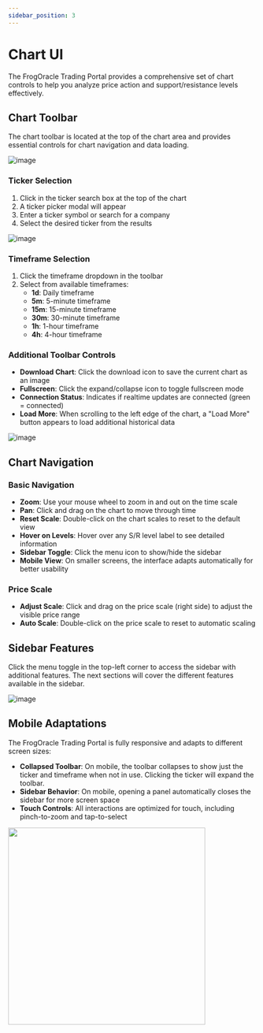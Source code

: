 ```yaml
---
sidebar_position: 3
---
```



# Chart UI

The FrogOracle Trading Portal provides a comprehensive set of chart controls to help you analyze price action and support/resistance levels effectively.

## Chart Toolbar

The chart toolbar is located at the top of the chart area and provides essential controls for chart navigation and data loading.

![image](_media/ui/chart_toolbar.png ':size=600')

### Ticker Selection

1. Click in the ticker search box at the top of the chart
2. A ticker picker modal will appear
3. Enter a ticker symbol or search for a company
4. Select the desired ticker from the results

![image](_media/ui/ticker_picker.png ':size=600')

### Timeframe Selection

1. Click the timeframe dropdown in the toolbar
2. Select from available timeframes:
   - **1d**: Daily timeframe
   - **5m**: 5-minute timeframe
   - **15m**: 15-minute timeframe
   - **30m**: 30-minute timeframe
   - **1h**: 1-hour timeframe
   - **4h**: 4-hour timeframe

### Additional Toolbar Controls

- **Download Chart**: Click the download icon to save the current chart as an image
- **Fullscreen**: Click the expand/collapse icon to toggle fullscreen mode
- **Connection Status**: Indicates if realtime updates are connected (green = connected)
- **Load More**: When scrolling to the left edge of the chart, a "Load More" button appears to load additional historical data

![image](_media/ui/load_more.png ':size=600')


## Chart Navigation

### Basic Navigation

- **Zoom**: Use your mouse wheel to zoom in and out on the time scale
- **Pan**: Click and drag on the chart to move through time
- **Reset Scale**: Double-click on the chart scales to reset to the default view
- **Hover on Levels**: Hover over any S/R level label to see detailed information
- **Sidebar Toggle**: Click the menu icon to show/hide the sidebar
- **Mobile View**: On smaller screens, the interface adapts automatically for better usability

### Price Scale

- **Adjust Scale**: Click and drag on the price scale (right side) to adjust the visible price range
- **Auto Scale**: Double-click on the price scale to reset to automatic scaling

## Sidebar Features

Click the menu toggle in the top-left corner to access the sidebar with additional features. The next sections will cover the different features available in the sidebar.

![image](_media/ui/sidebar.png ':size=600')

## Mobile Adaptations

The FrogOracle Trading Portal is fully responsive and adapts to different screen sizes:

- **Collapsed Toolbar**: On mobile, the toolbar collapses to show just the ticker and timeframe when not in use. Clicking the ticker will expand the toolbar.
- **Sidebar Behavior**: On mobile, opening a panel automatically closes the sidebar for more screen space
- **Touch Controls**: All interactions are optimized for touch, including pinch-to-zoom and tap-to-select

<img src={MobileChart} width="400"/>